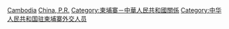 [[Category:中華人民共和國駐外大使|Cambodia]]
[[Category:駐柬埔寨大使|China, P.R.]]
[[Category:柬埔寨－中華人民共和國關係|Category:柬埔寨－中華人民共和國關係]]
[[Category:中华人民共和国驻柬埔寨外交人员|Category:中华人民共和国驻柬埔寨外交人员]]